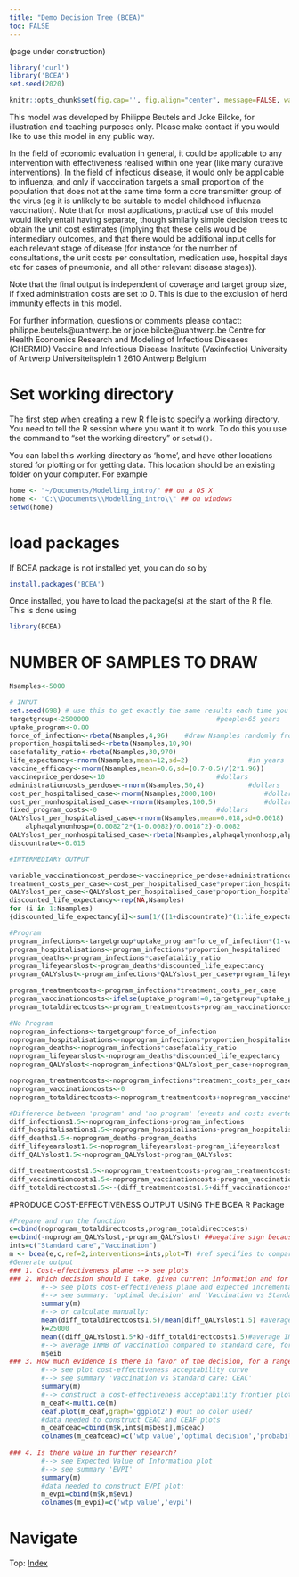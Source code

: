 ```yaml
---
title: "Demo Decision Tree (BCEA)"
toc: FALSE
---
```


(page under construction)

```r
library('curl')
library('BCEA')
set.seed(2020)

knitr::opts_chunk$set(fig.cap='', fig.align="center", message=FALSE, warning=FALSE, fig.height = 6, fig.width = 10)
```

This model was developed by Philippe Beutels and Joke Bilcke, for illustration and teaching purposes only. 
Please make contact if you would like to use this model in any public way.

In the field of economic evaluation in general, it could be applicable to any intervention with effectiveness realised 
within one year (like many curative interventions). In the field of infectious disease, it would only be applicable to 
influenza, and only if vacccination targets a small proportion of the population that does not at the same time form a 
core transmitter group of the virus (eg it is unlikely to be suitable to model childhood influenza vaccination). Note 
that for most applications, practical use of this model would likely entail having separate, though similarly simple 
decision trees to obtain the unit cost estimates (implying that these cells would be intermediary 
outcomes, and that there would be additional input cells for each relevant stage of disease (for instance for the number
of consultations, the unit costs per consultation, medication use, hospital days etc for cases of pneumonia, and all 
other relevant disease stages)).

Note that the final output is independent of coverage and target group size, if fixed administration costs are set to 0. 
This is due to the exclusion of herd immunity effects in this model.  

For further information, questions or comments please contact: 
philippe.beutels@uantwerp.be or joke.bilcke@uantwerp.be
Centre for Health Economics Research and Modeling of Infectious Diseases (CHERMID)
Vaccine and Infectious Disease Institute (Vaxinfectio)
University of Antwerp
Universiteitsplein 1
2610 Antwerp
Belgium

# Set working directory
The first step when creating a new R file is to specify a working directory. You need to tell the R session where you want it to work. To do this you use the command to "set the working directory" or `setwd()`. 

You can label this working directory as 'home', and have other locations stored for plotting or for getting data. This location should be an existing folder on your computer. For example

```r
home <- "~/Documents/Modelling_intro/" ## on a OS X
home <- "C:\\Documents\\Modelling_intro\\" ## on windows
setwd(home)
```

# load packages

If BCEA package is not installed yet, you can do so by
```r
install.packages('BCEA')
```

Once installed, you have to load the package(s) at the start of the R file. This is done using 

```r
library(BCEA)
```


# NUMBER OF SAMPLES TO DRAW
```r
Nsamples<-5000

```
```r

# INPUT
set.seed(698) # use this to get exactly the same results each time you run the code (e.g. for code checking)
targetgroup<-2500000 								#people>65 years
uptake_program<-0.80
force_of_infection<-rbeta(Nsamples,4,96) 	#draw Nsamples randomly from a beta distribution with parameters 4 and 96
proportion_hospitalised<-rbeta(Nsamples,10,90)
casefatality_ratio<-rbeta(Nsamples,30,970)
life_expectancy<-rnorm(Nsamples,mean=12,sd=2) 				#in years
vaccine_efficacy<-rnorm(Nsamples,mean=0.6,sd=(0.7-0.5)/(2*1.96))
vaccineprice_perdose<-10 							#dollars
administrationcosts_perdose<-rnorm(Nsamples,50,4) 			#dollars
cost_per_hospitalised_case<-rnorm(Nsamples,2000,100) 			#dollars
cost_per_nonhospitalised_case<-rnorm(Nsamples,100,5) 			#dollars
fixed_program_costs<-0 								#dollars
QALYslost_per_hospitalised_case<-rnorm(Nsamples,mean=0.018,sd=0.0018)
	alphaqalynonhosp=(0.0082^2*(1-0.0082)/0.0018^2)-0.0082
QALYslost_per_nonhospitalised_case<-rbeta(Nsamples,alphaqalynonhosp,alphaqalynonhosp*(1-0.0082)/0.0082)
discountrate<-0.015

```
```r

#INTERMEDIARY OUTPUT

variable_vaccinationcost_perdose<-vaccineprice_perdose+administrationcosts_perdose
treatment_costs_per_case<-cost_per_hospitalised_case*proportion_hospitalised+(1-proportion_hospitalised)*cost_per_nonhospitalised_case
QALYslost_per_case<-QALYslost_per_hospitalised_case*proportion_hospitalised+(1-proportion_hospitalised)*QALYslost_per_nonhospitalised_case
discounted_life_expectancy<-rep(NA,Nsamples)
for (i in 1:Nsamples)
{discounted_life_expectancy[i]<-sum(1/((1+discountrate)^(1:life_expectancy[i])))}

#Program
program_infections<-targetgroup*uptake_program*force_of_infection*(1-vaccine_efficacy)+targetgroup*(1-uptake_program)*force_of_infection
program_hospitalisations<-program_infections*proportion_hospitalised
program_deaths<-program_infections*casefatality_ratio
program_lifeyearslost<-program_deaths*discounted_life_expectancy
program_QALYslost<-program_infections*QALYslost_per_case+program_lifeyearslost

program_treatmentcosts<-program_infections*treatment_costs_per_case
program_vaccinationcosts<-ifelse(uptake_program!=0,targetgroup*uptake_program*variable_vaccinationcost_perdose+fixed_program_costs,targetgroup*uptake_program*varaible_vaccinationcost_perdose)
program_totaldirectcosts<-program_treatmentcosts+program_vaccinationcosts

#No Program
noprogram_infections<-targetgroup*force_of_infection
noprogram_hospitalisations<-noprogram_infections*proportion_hospitalised
noprogram_deaths<-noprogram_infections*casefatality_ratio
noprogram_lifeyearslost<-noprogram_deaths*discounted_life_expectancy
noprogram_QALYslost<-noprogram_infections*QALYslost_per_case+noprogram_lifeyearslost

noprogram_treatmentcosts<-noprogram_infections*treatment_costs_per_case
noprogram_vaccinationcosts<-0
noprogram_totaldirectcosts<-noprogram_treatmentcosts+noprogram_vaccinationcosts

#Difference between 'program' and 'no program' (events and costs averted)
diff_infections1.5<-noprogram_infections-program_infections
diff_hospitalisations1.5<-noprogram_hospitalisations-program_hospitalisations
diff_deaths1.5<-noprogram_deaths-program_deaths
diff_lifeyearslost1.5<-noprogram_lifeyearslost-program_lifeyearslost
diff_QALYslost1.5<-noprogram_QALYslost-program_QALYslost

diff_treatmentcosts1.5<-noprogram_treatmentcosts-program_treatmentcosts
diff_vaccinationcosts1.5<-noprogram_vaccinationcosts-program_vaccinationcosts
diff_totaldirectcosts1.5<--(diff_treatmentcosts1.5+diff_vaccinationcosts1.5)

```

#PRODUCE COST-EFFECTIVENESS OUTPUT USING THE BCEA R Package
```r
#Prepare and run the function
c=cbind(noprogram_totaldirectcosts,program_totaldirectcosts)
e=cbind(-noprogram_QALYslost,-program_QALYslost) ##negative sign because input needs to be health gain (and we are loosing health due to flu)
ints=c("Standard care","Vaccination")
m <- bcea(e,c,ref=2,interventions=ints,plot=T) #ref specifies to compare 'Vaccination' to 'Standard care'
#Generate output
### 1. Cost-effectiveness plane --> see plots
### 2. Which decision should I take, given current information and for a range of WTP values? 
        #--> see plots cost-effectiveness plane and expected incremental benefit
        #--> see summary: 'optimal decision' and 'Vaccination vs Standard care'
        summary(m)
        #--> or calculate manually:
        mean(diff_totaldirectcosts1.5)/mean(diff_QALYslost1.5) #average ICER
        k=25000
        mean((diff_QALYslost1.5*k)-diff_totaldirectcosts1.5)#average INMB for k
        #--> average INMB of vaccination compared to standard care, for the range of WTP values considered
        m$eib 
### 3. How much evidence is there in favor of the decision, for a range of WTP values 
        #--> see plot cost-effectiveness acceptability curve
        #--> see summary 'Vaccination vs Standard care: CEAC'
        summary(m)
        #--> construct a cost-effectiveness acceptability frontier plot
        m_ceaf<-multi.ce(m)
        ceaf.plot(m_ceaf,graph='ggplot2') #but no color used?
        #data needed to construct CEAC and CEAF plots
        m_ceafceac=cbind(m$k,ints[m$best],m$ceac) 
        colnames(m_ceafceac)=c('wtp value','optimal decision','probability highest INMB ref')
        
### 4. Is there value in further research? 
        #--> see Expected Value of Information plot
        #--> see summary 'EVPI'
        summary(m)
        #data needed to construct EVPI plot:
        m_evpi=cbind(m$k,m$evi)
        colnames(m_evpi)=c('wtp value','evpi')

```


<div>
# Navigate
Top: [Index](index.html)
</div>

